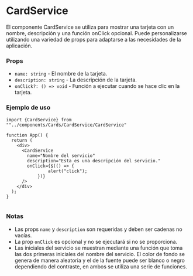 
<Meta title="CardService/Documentation" component={CardService} />

# CardService

El componente CardService se utiliza para mostrar una tarjeta con un nombre, descripción y una función onClick opcional. Puede personalizarse utilizando una variedad de props para adaptarse a las necesidades de la aplicación.

### Props

- `name: string` - El nombre de la tarjeta.
- `description: string` - La descripción de la tarjeta.
- `onClick?: () => void` - Función a ejecutar cuando se hace clic en la tarjeta.

### Ejemplo de uso

```
import {CardService} from ""../components/Cards/CardService/CardService"

function App() {
  return (
    <div>
      <CardService
        name="Nombre del servicio"
        description="Esta es una descripción del servicio."
        onClick={$(() => {
                alert("click");
            })}
      />
    </div>
  );
}


```

### Notas

- Las props `name` y `description` son requeridas y deben ser cadenas no vacías.
- La prop `onClick` es opcional y no se ejecutará si no se proporciona.
- Las iniciales del servicio se muestran mediante una función que toma las dos primeras iniciales del nombre del servicio. El color de fondo se genera de manera aleatoria y el de la fuente puede ser blanco o negro dependiendo del contraste, en ambos se utiliza una serie de funciones.
